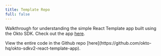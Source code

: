 ```yaml
---
title: Template Repo
full: false
---
```



Walkthrough for understanding the simple React Template app built using the Okto SDK. Check out the app [here](https://v2-react-sdk-sample-app.vercel.app/).

<Callout title="Github Repo">
    View the entire code in the Github repo [here](https://github.com/okto-hq/okto-sdkv2-react-template-app).
</Callout>
